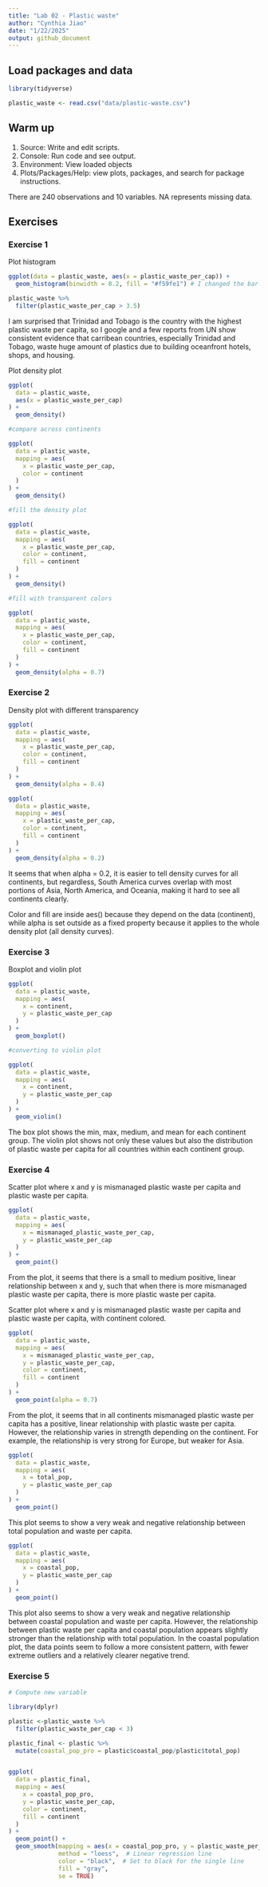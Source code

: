 ```yaml
---
title: "Lab 02 - Plastic waste"
author: "Cynthia Jiao"
date: "1/22/2025"
output: github_document
---
```


## Load packages and data

```r
library(tidyverse) 
```

```r
plastic_waste <- read.csv("data/plastic-waste.csv")
```
## Warm up
1. Source: Write and edit scripts.
2. Console: Run code and see output.
3. Environment: View loaded objects
4. Plots/Packages/Help: view plots, packages, and search for package instructions.

There are 240 observations and 10 variables. NA represents missing data.

## Exercises

### Exercise 1

Plot histogram

```r

ggplot(data = plastic_waste, aes(x = plastic_waste_per_cap)) +
  geom_histogram(binwidth = 0.2, fill = "#f59fe1") # I changed the bar color to barbie pink:)

plastic_waste %>%
  filter(plastic_waste_per_cap > 3.5)

```
I am surprised that Trinidad and Tobago is the country with the highest plastic waste per capita, so I google and a few reports from UN show consistent evidence that carribean countries, especially Trinidad and Tobago, waste huge amount of plastics due to building oceanfront hotels, shops, and housing.

Plot density plot
```r

ggplot(
  data = plastic_waste,
  aes(x = plastic_waste_per_cap)
) +
  geom_density()

#compare across continents

ggplot(
  data = plastic_waste,
  mapping = aes(
    x = plastic_waste_per_cap,
    color = continent
  )
) +
  geom_density()

#fill the density plot

ggplot(
  data = plastic_waste,
  mapping = aes(
    x = plastic_waste_per_cap,
    color = continent,
    fill = continent
  )
) +
  geom_density()

#fill with transparent colors

ggplot(
  data = plastic_waste,
  mapping = aes(
    x = plastic_waste_per_cap,
    color = continent,
    fill = continent
  )
) +
  geom_density(alpha = 0.7)


```


### Exercise 2

Density plot with different transparency

```r

ggplot(
  data = plastic_waste,
  mapping = aes(
    x = plastic_waste_per_cap,
    color = continent,
    fill = continent
  )
) +
  geom_density(alpha = 0.4)

ggplot(
  data = plastic_waste,
  mapping = aes(
    x = plastic_waste_per_cap,
    color = continent,
    fill = continent
  )
) +
  geom_density(alpha = 0.2)

```
It seems that when alpha = 0.2, it is easier to tell density curves for all continents, but regardless, South America curves overlap with most portions of Asia, North America, and Oceania, making it hard to see all continents clearly.

Color and fill are inside aes() because they depend on the data (continent), while alpha is set outside as a fixed property because it applies to the whole density plot (all density curves).


### Exercise 3

Boxplot and violin plot
```r
ggplot(
  data = plastic_waste,
  mapping = aes(
    x = continent,
    y = plastic_waste_per_cap
  )
) +
  geom_boxplot()

#converting to violin plot

ggplot(
  data = plastic_waste,
  mapping = aes(
    x = continent,
    y = plastic_waste_per_cap
  )
) + 
  geom_violin()


```
The box plot shows the min, max, medium, and mean for each continent group. The violin plot shows not only these values but also the distribution of plastic waste per capita for all countries within each continent group.

### Exercise 4

Scatter plot where x and y is mismanaged plastic waste per capita and plastic waste per capita.
```r

ggplot(
  data = plastic_waste,
  mapping = aes(
    x = mismanaged_plastic_waste_per_cap,
    y = plastic_waste_per_cap
  )
) + 
  geom_point()

```
From the plot, it seems that there is a small to medium positive, linear relationship between x and y, such that when there is more mismanaged plastic waste per capita, there is more plastic waste per capita.

Scatter plot where x and y is mismanaged plastic waste per capita and plastic waste per capita, with continent colored.
```r

ggplot(
  data = plastic_waste,
  mapping = aes(
    x = mismanaged_plastic_waste_per_cap,
    y = plastic_waste_per_cap,
    color = continent,
    fill = continent
  )
) + 
  geom_point(alpha = 0.7)

```
From the plot, it seems that in all continents mismanaged plastic waste per capita has a positive, linear relationship with plastic waste per capita. However, the relationship varies in strength depending on the continent. For example, the relationship is very strong for Europe, but weaker for Asia.

```r
ggplot(
  data = plastic_waste,
  mapping = aes(
    x = total_pop,
    y = plastic_waste_per_cap
  )
) + 
  geom_point()
```
This plot seems to show a very weak and negative relationship between total population and waste per capita.
```r

ggplot(
  data = plastic_waste,
  mapping = aes(
    x = coastal_pop,
    y = plastic_waste_per_cap
  )
) + 
  geom_point()
```
This plot also seems to show a very weak and negative relationship between coastal population and waste per capita. However, the relationship between plastic waste per capita and coastal population appears slightly stronger than the relationship with total population. In the coastal population plot, the data points seem to follow a more consistent pattern, with fewer extreme outliers and a relatively clearer negative trend.

### Exercise 5

```r

# Compute new variable

library(dplyr)

plastic <-plastic_waste %>%
  filter(plastic_waste_per_cap < 3)

plastic_final <- plastic %>%
  mutate(coastal_pop_pro = plastic$coastal_pop/plastic$total_pop)


ggplot(
  data = plastic_final,
  mapping = aes(
    x = coastal_pop_pro,
    y = plastic_waste_per_cap,
    color = continent,
    fill = continent
  )
) + 
  geom_point() +
  geom_smooth(mapping = aes(x = coastal_pop_pro, y = plastic_waste_per_cap), 
              method = "loess",  # Linear regression line
              color = "black",  # Set to black for the single line
              fill = "gray",
              se = TRUE)



```


